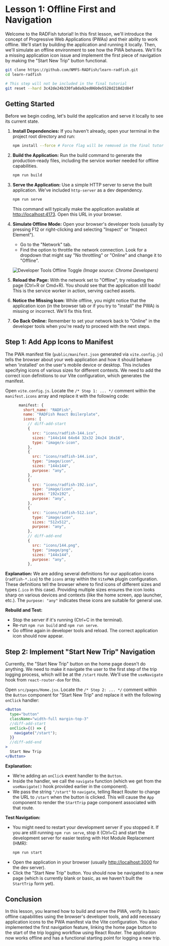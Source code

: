 
# Lesson 1: Offline First and Navigation

Welcome to the RADFish tutorial! In this first lesson, we'll introduce the concept of Progressive Web Applications (PWAs) and their ability to work offline. We'll start by building the application and running it locally. Then, we'll simulate an offline environment to see how the PWA behaves. We'll fix a missing application icon issue and implement the first piece of navigation by making the "Start New Trip" button functional.

```sh
git clone https://github.com/NMFS-RADFish/learn-radfish.git
cd learn-radfish

# This step will not be included in the final tutorial
git reset --hard 3c42de24b330fa8da92ed06b0e5528d218d2d84f
```

## Getting Started

Before we begin coding, let's build the application and serve it locally to see its current state.

1.  **Install Dependencies:** If you haven't already, open your terminal in the project root directory and run:
    ```bash
    npm install --force # Force flag will be removed in the final tutorial
    ```
2.  **Build the Application:** Run the build command to generate the production-ready files, including the service worker needed for offline capabilities.
    ```bash
    npm run build
    ```
3.  **Serve the Application:** Use a simple HTTP server to serve the built application. We've included `http-server` as a dev dependency.
    ```bash
    npm run serve
    ```
    This command will typically make the application available at [http://localhost:4173](http://localhost:4173). Open this URL in your browser.

4.  **Simulate Offline Mode:** Open your browser's developer tools (usually by pressing F12 or right-clicking and selecting "Inspect" or "Inspect Element").
    *   Go to the "Network" tab.
    *   Find the option to throttle the network connection. Look for a dropdown that might say "No throttling" or "Online" and change it to "Offline".

    ![Developer Tools Offline Toggle](https://developer.chrome.com/static/docs/devtools/network/image/new-resource-in-log_1920.png)
    *(Image source: Chrome Developers)*

5.  **Reload the Page:** With the network set to "Offline", try reloading the page (Ctrl+R or Cmd+R). You should see that the application still loads! This is the service worker in action, serving cached assets.

6.  **Notice the Missing Icon:** While offline, you might notice that the application icon (in the browser tab or if you try to "install" the PWA) is missing or incorrect. We'll fix this first.

7.  **Go Back Online:** Remember to set your network back to "Online" in the developer tools when you're ready to proceed with the next steps.

## Step 1: Add App Icons to Manifest

The PWA manifest file (`public/manifest.json` generated via `vite.config.js`) tells the browser about your web application and how it should behave when 'installed' on the user's mobile device or desktop. This includes specifying icons of various sizes for different contexts. We need to add the correct icon definitions to our Vite configuration, which generates the manifest.

Open `vite.config.js`. Locate the `/* Step 1: ... */` comment within the `manifest.icons` array and replace it with the following code:

```javascript showLineNumbers=19 title="vite.config.js"
      manifest: {
        short_name: "RADFish",
        name: "RADFish React Boilerplate",
        icons: [
          // diff-add-start
          {
            src: "icons/radfish-144.ico",
            sizes: "144x144 64x64 32x32 24x24 16x16",
            type: "image/x-icon",
          },
          {
            src: "icons/radfish-144.ico",
            type: "image/icon",
            sizes: "144x144",
            purpose: "any",
          },
          {
            src: "icons/radfish-192.ico",
            type: "image/icon",
            sizes: "192x192",
            purpose: "any",
          },
          {
            src: "icons/radfish-512.ico",
            type: "image/icon",
            sizes: "512x512",
            purpose: "any",
          },
          // diff-add-end
          {
            src: "icons/144.png",
            type: "image/png",
            sizes: "144x144",
            purpose: "any",
          },
```

**Explanation:** We are adding several definitions for our application icons (`radfish-*.ico`) to the `icons` array within the `VitePWA` plugin configuration. These definitions tell the browser where to find icons of different sizes and types (`.ico` in this case). Providing multiple sizes ensures the icon looks sharp on various devices and contexts (like the home screen, app launcher, etc.). The `purpose: "any"` indicates these icons are suitable for general use.

**Rebuild and Test:**
*   Stop the server if it's running (Ctrl+C in the terminal).
*   Re-run `npm run build` and `npm run serve`.
*   Go offline again in developer tools and reload. The correct application icon should now appear.

## Step 2: Implement "Start New Trip" Navigation

Currently, the "Start New Trip" button on the home page doesn't do anything. We need to make it navigate the user to the first step of the trip logging process, which will be at the `/start` route. We'll use the `useNavigate` hook from `react-router-dom` for this.

Open `src/pages/Home.jsx`. Locate the `/* Step 2: ... */` comment within the `Button` component for "Start New Trip" and replace it with the following `onClick` handler:

```jsx title="src/pages/Home.jsx" showLineNumbers=293
<Button
  type="button"
  className="width-full margin-top-3"
  //diff-add-start
  onClick={() => {
    navigate("/start");
  }}
  //diff-add-end
>
  Start New Trip
</Button>
```

**Explanation:**
*   We're adding an `onClick` event handler to the `Button`.
*   Inside the handler, we call the `navigate` function (which we get from the `useNavigate()` hook provided earlier in the component).
*   We pass the string `"/start"` to `navigate`, telling React Router to change the URL to `/start` when the button is clicked. This will cause the `App` component to render the `StartTrip` page component associated with that route.

**Test Navigation:**
*   You might need to restart your development server if you stopped it. If you are still running `npm run serve`, stop it (Ctrl+C) and start the development server for easier testing with Hot Module Replacement (HMR):
    ```bash
    npm run start
    ```
*   Open the application in your browser (usually [http://localhost:3000](http://localhost:3000) for the dev server).
*   Click the "Start New Trip" button. You should now be navigated to a new page (which is currently blank or basic, as we haven't built the `StartTrip` form yet).

## Conclusion

In this lesson, you learned how to build and serve the PWA, verify its basic offline capabilities using the browser's developer tools, and add necessary application icons to the PWA manifest via the Vite configuration. You also implemented the first navigation feature, linking the home page button to the start of the trip logging workflow using React Router. The application now works offline and has a functional starting point for logging a new trip.